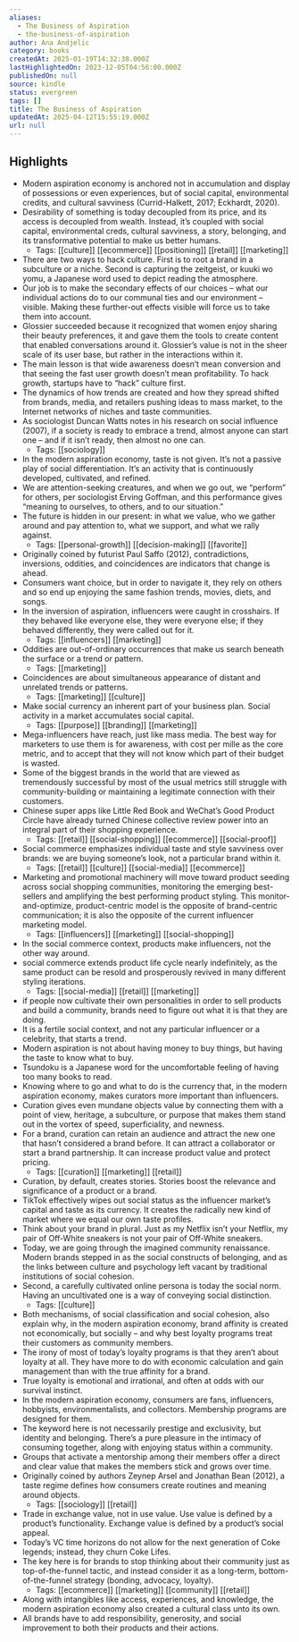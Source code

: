 ```yaml
---
aliases:
  - The Business of Aspiration
  - the-business-of-aspiration
author: Ana Andjelic
category: books
createdAt: 2025-01-19T14:32:38.000Z
lastHighlightedOn: 2023-12-05T04:56:00.000Z
publishedOn: null
source: kindle
status: evergreen
tags: []
title: The Business of Aspiration
updatedAt: 2025-04-12T15:55:19.000Z
url: null
---
```

## Highlights

- Modern aspiration economy is anchored not in accumulation and display of possessions or even experiences, but of social capital, environmental credits, and cultural savviness (Currid-Halkett, 2017; Eckhardt, 2020).
- Desirability of something is today decoupled from its price, and its access is decoupled from wealth. Instead, it’s coupled with social capital, environmental creds, cultural savviness, a story, belonging, and its transformative potential to make us better humans.
  - Tags: [[culture]] [[ecommerce]] [[positioning]] [[retail]] [[marketing]]
- There are two ways to hack culture. First is to root a brand in a subculture or a niche. Second is capturing the zeitgeist, or kuuki wo yomu, a Japanese word used to depict reading the atmosphere.
- Our job is to make the secondary effects of our choices – what our individual actions do to our communal ties and our environment – visible. Making these further-out effects visible will force us to take them into account.
- Glossier succeeded because it recognized that women enjoy sharing their beauty preferences, it and gave them the tools to create content that enabled conversations around it. Glossier’s value is not in the sheer scale of its user base, but rather in the interactions within it.
- The main lesson is that wide awareness doesn’t mean conversion and that seeing the fast user growth doesn’t mean profitability. To hack growth, startups have to “hack” culture first.
- The dynamics of how trends are created and how they spread shifted from brands, media, and retailers pushing ideas to mass market, to the Internet networks of niches and taste communities.
- As sociologist Duncan Watts notes in his research on social influence (2007), if a society is ready to embrace a trend, almost anyone can start one – and if it isn’t ready, then almost no one can.
  - Tags: [[sociology]]
- In the modern aspiration economy, taste is not given. It’s not a passive play of social differentiation. It’s an activity that is continuously developed, cultivated, and refined.
- We are attention-seeking creatures, and when we go out, we “perform” for others, per sociologist Erving Goffman, and this performance gives “meaning to ourselves, to others, and to our situation.”
- The future is hidden in our present: in what we value, who we gather around and pay attention to, what we support, and what we rally against.
  - Tags: [[personal-growth]] [[decision-making]] [[favorite]]
- Originally coined by futurist Paul Saffo (2012), contradictions, inversions, oddities, and coincidences are indicators that change is ahead.
- Consumers want choice, but in order to navigate it, they rely on others and so end up enjoying the same fashion trends, movies, diets, and songs.
- In the inversion of aspiration, influencers were caught in crosshairs. If they behaved like everyone else, they were everyone else; if they behaved differently, they were called out for it.
  - Tags: [[influencers]] [[marketing]]
- Oddities are out-of-ordinary occurrences that make us search beneath the surface or a trend or pattern.
  - Tags: [[marketing]]
- Coincidences are about simultaneous appearance of distant and unrelated trends or patterns.
  - Tags: [[marketing]] [[culture]]
- Make social currency an inherent part of your business plan. Social activity in a market accumulates social capital.
  - Tags: [[purpose]] [[branding]] [[marketing]]
- Mega-influencers have reach, just like mass media. The best way for marketers to use them is for awareness, with cost per mille as the core metric, and to accept that they will not know which part of their budget is wasted.
- Some of the biggest brands in the world that are viewed as tremendously successful by most of the usual metrics still struggle with community-building or maintaining a legitimate connection with their customers.
- Chinese super apps like Little Red Book and WeChat’s Good Product Circle have already turned Chinese collective review power into an integral part of their shopping experience.
  - Tags: [[retail]] [[social-shopping]] [[ecommerce]] [[social-proof]]
- Social commerce emphasizes individual taste and style savviness over brands: we are buying someone’s look, not a particular brand within it.
  - Tags: [[retail]] [[culture]] [[social-media]] [[ecommerce]]
- Marketing and promotional machinery will move toward product seeding across social shopping communities, monitoring the emerging best-sellers and amplifying the best performing product styling. This monitor-and-optimize, product-centric model is the opposite of brand-centric communication; it is also the opposite of the current influencer marketing model.
  - Tags: [[influencers]] [[marketing]] [[social-shopping]]
- In the social commerce context, products make influencers, not the other way around.
- social commerce extends product life cycle nearly indefinitely, as the same product can be resold and prosperously revived in many different styling iterations.
  - Tags: [[social-media]] [[retail]] [[marketing]]
- if people now cultivate their own personalities in order to sell products and build a community, brands need to figure out what it is that they are doing.
- It is a fertile social context, and not any particular influencer or a celebrity, that starts a trend.
- Modern aspiration is not about having money to buy things, but having the taste to know what to buy.
- Tsundoku is a Japanese word for the uncomfortable feeling of having too many books to read.
- Knowing where to go and what to do is the currency that, in the modern aspiration economy, makes curators more important than influencers.
- Curation gives even mundane objects value by connecting them with a point of view, heritage, a subculture, or purpose that makes them stand out in the vortex of speed, superficiality, and newness.
- For a brand, curation can retain an audience and attract the new one that hasn’t considered a brand before. It can attract a collaborator or start a brand partnership. It can increase product value and protect pricing.
  - Tags: [[curation]] [[marketing]] [[retail]]
- Curation, by default, creates stories. Stories boost the relevance and significance of a product or a brand.
- TikTok effectively wipes out social status as the influencer market’s capital and taste as its currency. It creates the radically new kind of market where we equal our own taste profiles.
- Think about your brand in plural. Just as my Netflix isn’t your Netflix, my pair of Off-White sneakers is not your pair of Off-White sneakers.
- Today, we are going through the imagined community renaissance. Modern brands stepped in as the social constructs of belonging, and as the links between culture and psychology left vacant by traditional institutions of social cohesion.
- Second, a carefully cultivated online persona is today the social norm. Having an uncultivated one is a way of conveying social distinction.
  - Tags: [[culture]]
- Both mechanisms, of social classification and social cohesion, also explain why, in the modern aspiration economy, brand affinity is created not economically, but socially – and why best loyalty programs treat their customers as community members.
- The irony of most of today’s loyalty programs is that they aren’t about loyalty at all. They have more to do with economic calculation and gain management than with the true affinity for a brand.
- True loyalty is emotional and irrational, and often at odds with our survival instinct.
- In the modern aspiration economy, consumers are fans, influencers, hobbyists, environmentalists, and collectors. Membership programs are designed for them.
- The keyword here is not necessarily prestige and exclusivity, but identity and belonging. There’s a pure pleasure in the intimacy of consuming together, along with enjoying status within a community.
- Groups that activate a mentorship among their members offer a direct and clear value that makes the members stick and grows over time.
- Originally coined by authors Zeynep Arsel and Jonathan Bean (2012), a taste regime defines how consumers create routines and meaning around objects.
  - Tags: [[sociology]] [[retail]]
- Trade in exchange value, not in use value. Use value is defined by a product’s functionality. Exchange value is defined by a product’s social appeal.
- Today’s VC time horizons do not allow for the next generation of Coke legends; instead, they churn Coke Lifes.
- The key here is for brands to stop thinking about their community just as top-of-the-funnel tactic, and instead consider it as a long-term, bottom-of-the-funnel strategy (bonding, advocacy, loyalty).
  - Tags: [[ecommerce]] [[marketing]] [[community]] [[retail]]
- Along with intangibles like access, experiences, and knowledge, the modern aspiration economy also created a cultural class unto its own.
- All brands have to add responsibility, generosity, and social improvement to both their products and their actions.
